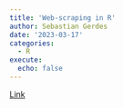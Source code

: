 ```yaml
---
title: 'Web-scraping in R'
author: Sebastian Gerdes
date: '2023-03-17'
categories:
  - R
execute: 
  echo: false
---
```


[Link](https://nrennie.rbind.io/blog/web-scraping-rvest-london-marathon/)